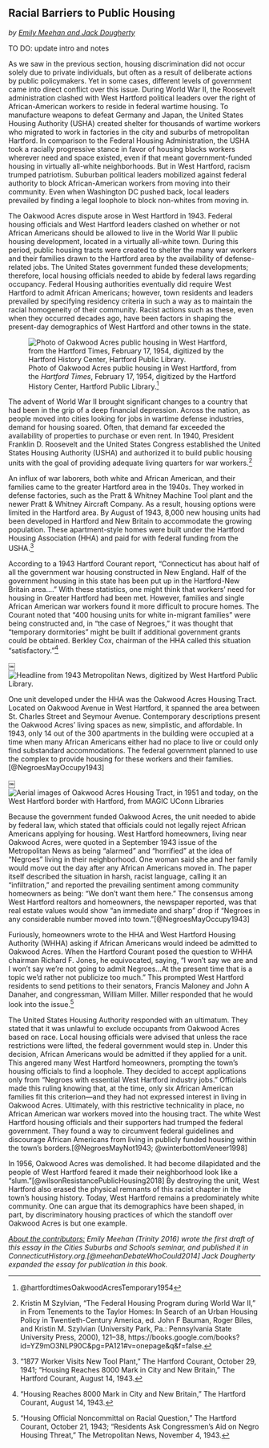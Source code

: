 ## Racial Barriers to Public Housing {-}
*by [Emily Meehan and Jack Dougherty](index.html#authors-and-contributors)*

TO DO: update intro and notes

As we saw in the previous section, housing discrimination did not occur solely due to private individuals, but often as a result of deliberate actions by public policymakers. Yet in some cases, different levels of government came into direct conflict over this issue. During World War II, the Roosevelt administration clashed with West Hartford political leaders over the right of African-American workers to reside in federal wartime housing. To manufacture weapons to defeat Germany and Japan, the United States Housing Authority (USHA) created shelter for thousands of wartime workers who migrated to work in factories in the city and suburbs of metropolitan Hartford. In comparison to the Federal Housing Administration, the USHA took a racially progressive stance in favor of housing blacks workers wherever need and space existed, even if that meant government-funded housing in virtually all-white neighborhoods. But in West Hartford, racism trumped patriotism. Suburban political leaders mobilized against federal authority to block African-American workers from moving into their community. Even when Washington DC pushed back, local leaders prevailed by finding a legal loophole to block non-whites from moving in.

The Oakwood Acres dispute arose in West Hartford in 1943. Federal housing officials and West Hartford leaders clashed on whether or not African Americans should be allowed to live in the World War II public housing development, located in a virtually all-white town. During this period, public housing tracts were created to shelter the many war workers and their families drawn to the Hartford area by the availability of defense-related jobs. The United States government funded these developments; therefore, local housing officials needed to abide by federal laws regarding occupancy. Federal Housing authorities eventually did require West Hartford to admit African Americans; however, town residents and leaders prevailed by specifying residency criteria in such a way as to maintain the racial homogeneity of their community. Racist actions such as these, even when they occurred decades ago, have been factors in shaping the present-day demographics of West Hartford and other towns in the state.

![Photo of Oakwood Acres public housing in West Hartford, from the *Hartford Times*, February 17, 1954, digitized by the Hartford History Center, Hartford Public Library.^[@hartfordtimesOakwoodAcresTemporary1954]](images/1954-02-17HT-OakwoodAcresWH.jpg)

The advent of World War II brought significant changes to a country that had been in the grip of a deep financial depression. Across the nation, as people moved into cities looking for jobs in wartime defense industries, demand for housing soared. Often, that demand far exceeded the availability of properties to purchase or even rent. In 1940, President Franklin D. Roosevelt and the United States Congress established the United States Housing Authority (USHA) and authorized it to build public housing units with the goal of providing adequate living quarters for war workers.^[Kristin M Szylvian, “The Federal Housing Program during World War II,” in From Tenements to the Taylor Homes: In Search of an Urban Housing Policy in Twentieth-Century America, ed. John F Bauman, Roger Biles, and Kristin M. Szylvian (University Park, Pa.: Pennsylvania State University Press, 2000), 121–38, https://books.google.com/books?id=YZ9mO3NLP90C&pg=PA121#v=onepage&q&f=false.]

An influx of war laborers, both white and African American, and their families came to the greater Hartford area in the 1940s. They worked in defense factories, such as the Pratt & Whitney Machine Tool plant and the newer Pratt & Whitney Aircraft Company. As a result, housing options were limited in the Hartford area. By August of 1943, 8,000 new housing units had been developed in Hartford and New Britain to accommodate the growing population. These apartment-style homes were built under the Hartford Housing Association (HHA) and paid for with federal funding from the USHA.^[“1877 Worker Visits New Tool Plant,” The Hartford Courant, October 29, 1941; "Housing Reaches 8000 Mark in City and New Britain,” The Hartford Courant, August 14, 1943.]

According to a 1943 Hartford Courant report, “Connecticut has about half of all the government war housing constructed in New England. Half of the government housing in this state has been put up in the Hartford-New Britain area….” With these statistics, one might think that workers’ need for housing in Greater Hartford had been met. However, families and single African American war workers found it more difficult to procure homes. The Courant noted that “400 housing units for white in-migrant families” were being constructed and, in “the case of Negroes,” it was thought that “temporary dormitories” might be built if additional government grants could be obtained. Berkley Cox, chairman of the HHA called this situation “satisfactory.”^[“Housing Reaches 8000 Mark in City and New Britain,” The Hartford Courant, August 14, 1943.]

￼![Headline from 1943 Metropolitan News, digitized by West Hartford Public Library.^[@NegroesMayNot1943]](images/1943-12-16MetroNewsOakwoodHeadline.jpg)

One unit developed under the HHA was the Oakwood Acres Housing Tract. Located on Oakwood Avenue in West Hartford, it spanned the area between St. Charles Street and Seymour Avenue. Contemporary descriptions present the Oakwood Acres’ living spaces as new, simplistic, and affordable. In 1943, only 14 out of the 300 apartments in the building were occupied at a time when many African Americans either had no place to live or could only find substandard accommodations. The federal government planned to use the complex to provide housing for these workers and their families.[@NegroesMayOccupy1943]

￼![Aerial images of Oakwood Acres Housing Tract, in 1951 and today, on the West Hartford border with Hartford, from MAGIC UConn Libraries](images/1951-2013-Aerial-Oakwood-WH.jpg)

Because the government funded Oakwood Acres, the unit needed to abide by federal law, which stated that officials could not legally reject African Americans applying for housing. West Hartford homeowners, living near Oakwood Acres, were quoted in a September 1943 issue of the Metropolitan News as being “alarmed” and “horrified” at the idea of “Negroes” living in their neighborhood. One woman said she and her family would move out the day after any African Americans moved in. The paper itself described the situation in harsh, racist language, calling it an “infiltration,” and reported the prevailing sentiment among community homeowners as being: “We don’t want them here.” The consensus among West Hartford realtors and homeowners, the newspaper reported, was that real estate values would show “an immediate and sharp” drop if “Negroes in any considerable number moved into town.”[@NegroesMayOccupy1943]

Furiously, homeowners wrote to the HHA and West Hartford Housing Authority (WHHA) asking if African Americans would indeed be admitted to Oakwood Acres. When the Hartford Courant posed the question to WHHA chairman Richard F. Jones, he equivocated, saying, “I won’t say we are and I won’t say we’re not going to admit Negroes…At the present time that is a topic we’d rather not publicize too much.” This prompted West Hartford residents to send petitions to their senators, Francis Maloney and John A Danaher, and congressman, William Miller. Miller responded that he would look into the issue.^[“Housing Official Noncommittal on Racial Question,” The Hartford Courant, October 21, 1943; “Residents Ask Congressmen’s Aid on Negro Housing Threat,” The Metropolitan News, November 4, 1943.]

The United States Housing Authority responded with an ultimatum. They stated that it was unlawful to exclude occupants from Oakwood Acres based on race. Local housing officials were advised that unless the race restrictions were lifted, the federal government would step in. Under this decision, African Americans would be admitted if they applied for a unit. This angered many West Hartford homeowners, prompting the town’s housing officials to find a loophole. They decided to accept applications only from “Negroes with essential West Hartford industry jobs.” Officials made this ruling knowing that, at the time, only six African American families fit this criterion—and they had not expressed interest in living in Oakwood Acres. Ultimately, with this restrictive technicality in place, no African American war workers moved into the housing tract. The white West Hartford housing officials and their supporters had trumped the federal government. They found a way to circumvent federal guidelines and discourage African Americans from living in publicly funded housing within the town’s borders.[@NegroesMayNot1943; @winterbottomVeneer1998]

In 1956, Oakwood Acres was demolished. It had become dilapidated and the people of West Hartford feared it made their neighborhood look like a “slum.”[@wilsonResistancePublicHousing2018] By destroying the unit, West Hartford also erased the physical remnants of this racist chapter in the town’s housing history. Today, West Hartford remains a predominately white community. One can argue that its demographics have been shaped, in part, by discriminatory housing practices of which the standoff over Oakwood Acres is but one example.

*[About the contributors:](index.html#authors-and-contributors) Emily Meehan (Trinity 2016) wrote the first draft of this essay in the Cities Suburbs and Schools seminar, and published it in ConnecticutHistory.org.[@meehanDebateWhoCould2014] Jack Dougherty expanded the essay for publication in this book.*
